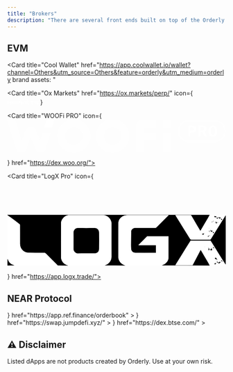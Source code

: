 ```yaml
---
title: "Brokers"
description: "There are several front ends built on top of the Orderly mainnet with many more in development."
---
```


## EVM

<CardGroup cols={2}>

<Card title="Bitoro Network" href="https://app.bitoro.network/trade"></Card>

<Card
  title="Cool Wallet"
  href="https://app.coolwallet.io/wallet?channel=Others&utm_source=Others&feature=orderly&utm_medium=orderly
brand assets: "
></Card>

<Card title="Quick Perps" href="https://quickswap.exchange/#/falkor"></Card>

<Card title="EMDX" href="https://app.emdx.io/"></Card>

<Card title="VOOI" href="https://app.vooi.io/"></Card>

<Card title="SharpeAI" href="https://trade.sharpe.ai/"></Card>

<Card title="AscendEX" href="https://dex.ascendex.com/"></Card>

<Card title="IBX" href="https://app.ibx.exchange/"></Card>

<Card title="Prime Protocol" href="https://app.primeprotocol.xyz/"></Card>

<Card title="FusionX" href="https://pro.fusionx.finance/"></Card>

<Card title="Xade Finance" href="https://trade.xade.finance/"></Card>

<Card title="Dfyn Exchange" href="https://exchange.dfyn.network/perp"></Card>

<Card title="Sable Finance" href="https://trade.sable.finance/"></Card>

<Card
  title="Ox Markets"
  href="https://ox.markets/perp/"
  icon={
    <svg width="72" height="18" viewBox="0 0 143 36" fill="none" xmlns="http://www.w3.org/2000/svg">
      <path d="M20.577 20.5051H24.1956V34.7722H20.577V20.5051Z" fill="white" />
      <path d="M20.577 20.5051H37.9912V23.4697H20.577V20.5051Z" fill="white" />
      <path d="M20.577 26.2484H34.3727V29.213H20.577V26.2484Z" fill="white" />
      <path d="M34.3722 20.5051H37.9912V34.7722H34.3722V20.5051Z" fill="white" />
      <path d="M0 20.5051H3.61854V34.7722H0V20.5051Z" fill="white" />
      <path d="M14 20.5051H17.6185V34.7722H14V20.5051Z" fill="white" />
      <path d="M41.577 20.6779H45.1956V34.945H41.577V20.6779Z" fill="white" />
      <path d="M83.577 20.6779H87.1956V34.945H83.577V20.6779Z" fill="white" />
      <path d="M125.577 20.6779H129.196V29.2937H125.577V20.6779Z" fill="white" />
      <path d="M139.373 26.3292H142.991V34.945H139.373V26.3292Z" fill="white" />
      <path d="M111.475 20.6779H115.093V34.945H111.475V20.6779Z" fill="white" />
      <path d="M62.5773 20.6779H66.1958V34.945H62.5773V20.6779Z" fill="white" />
      <path d="M41.577 20.6779H58.9912V23.6425H41.577V20.6779Z" fill="white" />
      <path d="M83.577 20.6779H100.991V23.6425H83.577V20.6779Z" fill="white" />
      <path d="M125.577 20.6779H142.991V23.6425H125.577V20.6779Z" fill="white" />
      <path d="M104.577 20.6779H121.991V23.6425H104.577V20.6779Z" fill="white" />
      <path d="M83.577 31.9804H100.991V34.945H83.577V31.9804Z" fill="white" />
      <path d="M125.577 31.9804H142.991V34.945H125.577V31.9804Z" fill="white" />
      <path d="M83.577 26.3292H97.3726V29.2937H83.577V26.3292Z" fill="white" />
      <path d="M125.577 26.3292H142.991V29.2937H125.577V26.3292Z" fill="white" />
      <path d="M41.577 26.4212H55.3727V29.3858H41.577V26.4212Z" fill="white" />
      <path d="M62.5773 26.4212H72.754V29.3858H62.5773V26.4212Z" fill="white" />
      <path d="M55.3722 20.6779H58.9912V29.3858H55.3722V20.6779Z" fill="white" />
      <path d="M51.7537 29.3857H55.3723V32.3502H51.7537V29.3857Z" fill="white" />
      <path d="M72.754 29.3857H76.3725V32.3502H72.754V29.3857Z" fill="white" />
      <path d="M72.754 26.4212H76.3725V23.4566H72.754V26.4212Z" fill="white" />
      <path d="M55.3722 32.3516H58.9907V35.3161H55.3722V32.3516Z" fill="white" />
      <path d="M76.3724 32.3516H79.991V35.3161H76.3724V32.3516Z" fill="white" />
      <path d="M76.3724 23.4553H79.991V20.4908H76.3724V23.4553Z" fill="white" />
      <path d="M3.61853 23.4697H7.23709V26.4343H3.61853V23.4697Z" fill="white" />
      <path d="M10.3815 23.4697H14V26.4343H10.3815V23.4697Z" fill="white" />
      <path d="M7.23706 26.4343H10.3814V29.3989H7.23706V26.4343Z" fill="white" />
      <path d="M69.6865 0.772072H73.305V6.4233H69.6865V0.772072Z" fill="white" />
      <path d="M83.4807 0.772072H87.0992V6.4233H83.4807V0.772072Z" fill="white" />
      <path d="M69.6865 9.38797H73.305V15.0391H69.6865V9.38797Z" fill="white" />
      <path d="M83.4807 9.38797H87.0992V15.0391H83.4807V9.38797Z" fill="white" />
      <path d="M73.3021 6.42334H83.4792V9.38794H73.3021V6.42334Z" fill="white" />
      <path d="M90.2662 12.0746H93.8848V15.0392H90.2662V12.0746Z" fill="white" />
      <path d="M52.7251 0.772072H62.9022V3.73665H52.7251V0.772072Z" fill="white" />
      <path d="M49.1066 3.73671H52.7252V12.0746H49.1066V3.73671Z" fill="white" />
      <path d="M62.9008 3.73671H66.5193V12.0746H62.9008V3.73671Z" fill="white" />
      <path d="M52.7251 12.0746H62.9022V15.0392H52.7251V12.0746Z" fill="white" />
    </svg>
  }
></Card>

<Card title="WOOFi PRO" icon={<svg width="240%" height="120%" viewBox="0 0 2577 391" fill="none" xmlns="http://www.w3.org/2000/svg">
<path d="M786.099 0C678.14 0 590.599 87.5406 590.599 195.5C590.599 303.459 678.14 391 786.099 391C894.059 391 981.599 303.459 981.599 195.5C981.599 87.5406 894.059 0 786.099 0ZM786.099 300.491C728.101 300.491 681.109 253.498 681.109 195.5C681.109 137.502 728.101 90.5093 786.099 90.5093C844.098 90.5093 891.09 137.502 891.09 195.5C891.09 253.498 844.098 300.491 786.099 300.491Z" fill="white" fill-opacity="0.8"/>
<path d="M1242.31 0C1134.35 0 1046.81 87.5406 1046.81 195.5C1046.81 303.459 1134.35 391 1242.31 391C1350.27 391 1437.81 303.459 1437.81 195.5C1437.81 87.5406 1350.27 0 1242.31 0ZM1242.31 300.491C1184.31 300.491 1137.32 253.498 1137.32 195.5C1137.32 137.502 1184.31 90.5093 1242.31 90.5093C1300.31 90.5093 1347.3 137.502 1347.3 195.5C1347.3 253.498 1300.31 300.491 1242.31 300.491Z" fill="white" fill-opacity="0.8"/>
<path d="M0 7.24005H94.6364L168.999 250.384L219.684 124.902C226.345 108.466 242.275 97.7493 259.943 97.7493H296.001C313.741 97.7493 329.671 108.466 336.26 124.902L386.945 250.384L414.822 159.296H509.458L450.229 352.985C444.654 371.232 427.783 383.759 408.667 383.759H375.505C357.765 383.759 341.835 373.042 335.246 356.606L277.972 214.904L220.698 356.606C214.036 373.042 198.107 383.759 180.439 383.759H147.277C128.161 383.759 111.29 371.304 105.715 352.985L0 7.24005Z" fill="white" fill-opacity="0.8"/>
<path d="M461.298 7.24005L433.638 97.7493H528.275L556.007 7.24005H461.298Z" fill="white" fill-opacity="0.8"/>
<path d="M1751.6 97.7511V7.24188H1590.49C1550.52 7.24188 1518.09 39.6804 1518.09 79.6493V387.381H1604.97V246.186H1751.6V159.297H1604.97V97.7511H1751.6Z" fill="white" fill-opacity="0.8"/>
<path d="M1925.4 7.24188H1838.51V97.7511H1925.4V7.24188Z" fill="white" fill-opacity="0.8"/>
<path d="M1925.4 159.295H1838.51V387.378H1925.4V159.295Z" fill="white" fill-opacity="0.8"/>
<path d="M2462.65 86.5984C2454.04 77.0406 2441.8 72.2617 2426.31 72.2617C2410.81 72.2617 2398.79 77.0406 2390.17 86.5984C2381.56 96.1562 2377.29 110.203 2377.29 128.957V147.203C2377.29 165.812 2381.56 179.859 2390.17 189.489C2398.72 199.119 2410.81 203.898 2426.31 203.898C2441.8 203.898 2453.89 199.119 2462.58 189.489C2471.27 179.859 2475.54 165.812 2475.54 147.203V128.957C2475.54 110.276 2471.27 96.1562 2462.65 86.5984ZM2449.55 147.276C2449.55 170.446 2441.73 182.031 2426.31 182.031C2410.88 182.031 2403.28 170.446 2403.28 147.276V129.029C2403.28 105.859 2410.95 94.2736 2426.31 94.2736C2441.66 94.2736 2449.55 105.859 2449.55 129.029V147.276Z" fill="white" fill-opacity="0.8"/>
<path d="M2353.59 202.233L2327.01 147.565C2341.64 141.483 2348.95 130.042 2348.95 113.171C2348.95 100.573 2344.75 90.8699 2336.43 84.1361C2328.1 77.4022 2316.3 73.999 2301.02 73.999H2255.11V202.16H2281.11V151.837H2301.96L2324.98 202.16H2324.91L2353.51 202.233H2353.59ZM2317.31 126.132C2313.4 128.594 2307.25 129.825 2298.7 129.825H2281.25V96.0109H2298.7C2307.1 96.0109 2313.25 97.3142 2317.16 99.9209C2321.07 102.528 2323.03 106.944 2323.03 113.099C2323.03 119.254 2321.07 123.598 2317.24 126.06L2317.31 126.132Z" fill="white" fill-opacity="0.8"/>
<path d="M2214.95 84.4981C2206.62 77.4746 2194.82 73.999 2179.54 73.999H2133.63V202.16H2159.63V156.978H2179.47C2194.46 156.978 2206.19 153.285 2214.66 145.9C2223.13 138.586 2227.4 128.377 2227.4 114.982C2227.4 101.586 2223.2 91.4492 2214.88 84.4257L2214.95 84.4981ZM2195.33 130.26C2191.27 133.446 2184.75 135.111 2175.85 135.111H2159.7V96.0833H2175.85C2192.94 96.0833 2201.48 102.383 2201.48 114.982C2201.48 121.933 2199.45 127.001 2195.33 130.26Z" fill="white" fill-opacity="0.8"/>
<path d="M2446.2 22.6647C2509.85 22.6647 2561.62 74.4359 2561.62 138.082C2561.62 201.728 2509.85 253.499 2446.2 253.499H2142.96C2079.32 253.499 2027.54 201.728 2027.54 138.082C2027.54 74.4359 2079.32 22.6647 2142.96 22.6647H2446.2ZM2446.2 7.24188H2142.96C2070.7 7.24188 2012.19 65.8195 2012.19 138.01C2012.19 210.2 2070.77 268.777 2142.96 268.777H2446.2C2518.47 268.777 2576.97 210.2 2576.97 138.01C2576.97 65.8195 2518.39 7.24188 2446.2 7.24188Z" fill="white" fill-opacity="0.8"/>
</svg>

} href="https://dex.woo.org/">

</Card>

<Card title="LogX Pro" icon={<svg version="1.1" id="Layer_1" xmlns="http://www.w3.org/2000/svg" xmlns:xlink="http://www.w3.org/1999/xlink" x="0px" y="0px"
	 width="200%" viewBox="0 -200 1256 500" enable-background="new 0 0 1256 291" xml:space="preserve">
<path fill="#000000" opacity="1.000000" stroke="none" 
	d="
M349.000000,292.000000 
	C329.310699,292.000000 309.621368,292.000000 289.464752,291.644562 
	C287.995331,290.024445 287.106598,288.646667 285.974304,287.511871 
	C264.913147,266.404144 243.724136,245.422455 222.829391,224.151611 
	C219.032883,220.286774 215.303955,218.861832 209.897263,218.855347 
	C178.498459,218.817764 147.092941,218.625351 115.705551,217.846619 
	C104.234955,217.562027 94.720222,211.335770 86.996597,203.285187 
	C76.758553,192.613770 73.046410,179.129410 73.020248,164.593231 
	C72.957581,129.777893 73.033279,94.962242 72.902107,60.147282 
	C72.895515,58.399353 71.949165,56.029171 70.624054,55.007652 
	C55.352562,43.234970 39.960487,31.617241 24.520048,20.065809 
	C16.764807,14.263890 8.845249,8.681608 1.000000,3.000000 
	C1.332962,2.333333 1.547237,1.216298 2.022857,1.090956 
	C3.113355,0.803572 4.331355,1.000000 5.497589,1.000000 
	C391.354401,1.000000 777.211182,1.000000 1163.824219,1.299324 
	C1161.285522,7.312452 1158.044556,13.058282 1154.685669,18.734228 
	C1142.816040,38.791748 1130.918701,58.833057 1119.001953,78.862617 
	C1116.116089,83.713142 1113.115112,88.495201 1110.030884,93.531143 
	C1102.892822,81.538261 1096.106934,70.247673 1089.429688,58.893127 
	C1079.087402,41.305847 1068.822754,23.672871 1058.515503,6.064988 
	C1057.222046,3.855465 1055.543579,2.893032 1052.697266,2.908892 
	C1025.376221,3.061134 998.053955,2.996636 970.732056,3.011154 
	C969.517883,3.011799 968.303833,3.175290 966.704895,3.290702 
	C967.297058,4.517796 967.571472,5.255049 967.979980,5.908453 
	C983.330444,30.460302 998.707214,54.995693 1014.049927,79.552345 
	C1026.063110,98.779816 1038.094482,117.996475 1049.984131,137.300308 
	C1052.768188,141.820465 1055.699097,144.271164 1061.741211,144.196182 
	C1094.888916,143.784912 1128.044800,143.910538 1161.196533,144.101212 
	C1165.901855,144.128265 1168.611328,143.004333 1171.238892,138.675415 
	C1185.925781,114.478653 1201.077515,90.563705 1216.099609,66.570824 
	C1229.075317,45.846516 1242.083862,25.142717 1255.136963,4.467169 
	C1255.384277,4.075485 1256.362671,4.145429 1257.000000,4.000006 
	C1257.000000,98.355980 1257.000000,192.711960 1256.704834,287.822571 
	C1250.606079,279.710724 1244.650024,270.939636 1239.029297,261.958771 
	C1225.637451,240.561691 1212.434692,219.046387 1199.096313,197.615814 
	C1189.492065,182.185120 1179.834351,166.787201 1170.053711,151.468430 
	C1169.287109,150.267929 1167.366943,149.106949 1165.978882,149.102051 
	C1129.666260,148.973358 1093.352783,148.973450 1057.040161,149.101288 
	C1055.647705,149.106171 1053.720703,150.253571 1052.952515,151.451859 
	C1042.879639,167.165970 1032.909424,182.947006 1023.034851,198.786957 
	C1007.896667,223.070068 992.843811,247.406464 977.775085,271.732819 
	C974.109375,277.650665 970.522522,283.617371 966.720520,289.855164 
	C1000.160278,289.855164 1032.944824,289.855164 1065.677612,289.855164 
	C1081.004517,260.565308 1096.260864,231.410217 1111.552979,202.186890 
	C1112.176270,202.764053 1112.958130,203.222092 1113.363892,203.903976 
	C1119.199463,213.709122 1125.010986,223.528824 1130.775391,233.375992 
	C1139.620605,248.485931 1148.478027,263.589325 1157.213623,278.762695 
	C1159.684692,283.054871 1161.749146,287.581116 1164.000000,292.000000 
	C1072.310669,292.000000 980.621399,292.000000 888.169617,291.663818 
	C894.378418,287.875275 902.089172,285.392639 908.161743,280.761810 
	C919.572510,272.060028 926.772583,260.118896 926.893127,245.394211 
	C927.209595,206.732330 927.000000,168.066162 927.000000,129.401703 
	C927.000000,127.646507 927.000000,125.891304 927.000000,124.000069 
	C886.534119,124.000069 846.715149,123.975403 806.896606,124.093040 
	C805.353333,124.097588 803.469666,125.120262 802.324890,126.254341 
	C787.055542,141.380936 771.884949,156.607315 756.713989,171.833008 
	C755.993713,172.555847 755.500000,173.504456 754.345032,175.130249 
	C788.471558,175.130249 821.666931,175.130249 854.671875,175.130249 
	C854.671875,190.057343 854.671875,204.463882 854.671875,218.999924 
	C814.857178,218.999924 775.367188,219.281189 735.885620,218.830246 
	C723.884216,218.693161 713.380737,210.503326 712.083862,197.563950 
	C711.279541,189.538483 711.006531,181.424973 711.060242,173.354736 
	C711.230469,147.777451 711.582397,122.200424 712.038208,96.626396 
	C712.237732,85.431808 723.917297,75.985054 734.579163,75.991226 
	C773.076965,76.013527 811.574890,75.959557 850.072327,76.072929 
	C853.328186,76.082520 855.538391,75.085587 857.802917,72.803810 
	C879.755127,50.684326 901.814575,28.671339 923.874695,6.659277 
	C924.869507,5.666615 926.164551,4.974874 927.319763,4.142962 
	C927.049988,3.761975 926.780212,3.380987 926.510437,3.000000 
	C924.908447,3.000000 923.306458,3.000000 921.704468,3.000000 
	C844.875549,3.000000 768.046387,3.085735 691.217896,2.902843 
	C680.333252,2.876931 670.350830,4.888324 661.272095,10.971018 
	C647.611267,20.123678 639.205200,32.727459 639.126648,49.280224 
	C638.817444,114.441696 638.976868,179.605530 639.021729,244.768448 
	C639.029663,256.303314 643.913940,266.007538 651.165527,274.611969 
	C657.751160,282.426239 666.412598,287.020721 676.035950,290.038879 
	C676.818726,290.284363 677.351196,291.327515 678.000000,292.000000 
	C638.977356,292.000000 599.954773,292.000000 560.171265,291.671478 
	C561.121277,290.561279 562.767822,289.564545 564.552734,289.030853 
	C584.301025,283.126282 599.205322,262.852478 599.108093,241.880920 
	C598.810608,177.729797 599.001648,113.576401 598.990784,49.423893 
	C598.990479,47.769547 599.108887,46.056030 598.740601,44.470299 
	C595.896240,32.224140 590.403259,21.514612 580.198120,13.716119 
	C572.093628,7.522891 563.144165,3.067271 552.749023,3.051308 
	C486.930359,2.950236 421.111481,2.998018 355.292664,3.011396 
	C353.642456,3.011732 351.957703,2.998021 350.347595,3.301466 
	C337.831360,5.660290 327.534241,11.830041 319.700806,21.849882 
	C313.417725,29.886650 309.090698,38.960014 309.069061,49.300671 
	C308.932709,114.452675 308.973419,179.605148 309.073364,244.757278 
	C309.078735,248.259491 309.732178,251.891342 310.790466,255.239548 
	C316.587158,273.579407 328.611908,285.471985 347.529999,290.072510 
	C348.140167,290.220856 348.515320,291.335693 349.000000,292.000000 
z"/>
<path fill="#FFFFFF" opacity="1.000000" stroke="none" 
	d="
M349.468658,292.000000 
	C348.515320,291.335693 348.140167,290.220856 347.529999,290.072510 
	C328.611908,285.471985 316.587158,273.579407 310.790466,255.239548 
	C309.732178,251.891342 309.078735,248.259491 309.073364,244.757278 
	C308.973419,179.605148 308.932709,114.452675 309.069061,49.300671 
	C309.090698,38.960014 313.417725,29.886650 319.700806,21.849882 
	C327.534241,11.830041 337.831360,5.660290 350.347595,3.301466 
	C351.957703,2.998021 353.642456,3.011732 355.292664,3.011396 
	C421.111481,2.998018 486.930359,2.950236 552.749023,3.051308 
	C563.144165,3.067271 572.093628,7.522891 580.198120,13.716119 
	C590.403259,21.514612 595.896240,32.224140 598.740601,44.470299 
	C599.108887,46.056030 598.990479,47.769547 598.990784,49.423893 
	C599.001648,113.576401 598.810608,177.729797 599.108093,241.880920 
	C599.205322,262.852478 584.301025,283.126282 564.552734,289.030853 
	C562.767822,289.564545 561.121277,290.561279 559.705200,291.671478 
	C489.979095,292.000000 419.958221,292.000000 349.468658,292.000000 
M381.000000,159.500000 
	C381.000000,172.160507 381.091034,184.821838 380.974213,197.481262 
	C380.858917,209.978867 392.539398,222.440140 405.260284,222.204773 
	C438.232971,221.594666 471.224426,222.007584 504.208374,221.977036 
	C505.822723,221.975540 507.517334,221.896927 509.038330,221.419891 
	C522.558533,217.179489 527.567932,208.670959 527.811829,195.782288 
	C528.394714,164.974960 528.319153,134.144409 527.863159,103.332809 
	C527.640686,88.301781 517.501770,76.708969 501.299164,76.893967 
	C469.652039,77.255310 437.994141,77.282196 406.348206,76.870316 
	C392.393463,76.688690 380.681671,88.942795 380.918610,102.528625 
	C381.243927,121.180550 381.000000,139.842407 381.000000,159.500000 
z"/>
<path fill="#FFFFFF" opacity="1.000000" stroke="none" 
	d="
M678.468628,292.000000 
	C677.351196,291.327515 676.818726,290.284363 676.035950,290.038879 
	C666.412598,287.020721 657.751160,282.426239 651.165527,274.611969 
	C643.913940,266.007538 639.029663,256.303314 639.021729,244.768448 
	C638.976868,179.605530 638.817444,114.441696 639.126648,49.280224 
	C639.205200,32.727459 647.611267,20.123678 661.272095,10.971018 
	C670.350830,4.888324 680.333252,2.876931 691.217896,2.902843 
	C768.046387,3.085735 844.875549,3.000000 921.704468,3.000000 
	C923.306458,3.000000 924.908447,3.000000 926.510437,3.000000 
	C926.780212,3.380987 927.049988,3.761975 927.319763,4.142962 
	C926.164551,4.974874 924.869507,5.666615 923.874695,6.659277 
	C901.814575,28.671339 879.755127,50.684326 857.802917,72.803810 
	C855.538391,75.085587 853.328186,76.082520 850.072327,76.072929 
	C811.574890,75.959557 773.076965,76.013527 734.579163,75.991226 
	C723.917297,75.985054 712.237732,85.431808 712.038208,96.626396 
	C711.582397,122.200424 711.230469,147.777451 711.060242,173.354736 
	C711.006531,181.424973 711.279541,189.538483 712.083862,197.563950 
	C713.380737,210.503326 723.884216,218.693161 735.885620,218.830246 
	C775.367188,219.281189 814.857178,218.999924 854.671875,218.999924 
	C854.671875,204.463882 854.671875,190.057343 854.671875,175.130249 
	C821.666931,175.130249 788.471558,175.130249 754.345032,175.130249 
	C755.500000,173.504456 755.993713,172.555847 756.713989,171.833008 
	C771.884949,156.607315 787.055542,141.380936 802.324890,126.254341 
	C803.469666,125.120262 805.353333,124.097588 806.896606,124.093040 
	C846.715149,123.975403 886.534119,124.000069 927.000000,124.000069 
	C927.000000,125.891304 927.000000,127.646507 927.000000,129.401703 
	C927.000000,168.066162 927.209595,206.732330 926.893127,245.394211 
	C926.772583,260.118896 919.572510,272.060028 908.161743,280.761810 
	C902.089172,285.392639 894.378418,287.875275 887.703552,291.663818 
	C818.312439,292.000000 748.624878,292.000000 678.468628,292.000000 
z"/>
<path fill="#FFFFFF" opacity="1.000000" stroke="none" 
	d="
M1.000000,3.468657 
	C8.845249,8.681608 16.764807,14.263890 24.520048,20.065809 
	C39.960487,31.617241 55.352562,43.234970 70.624054,55.007652 
	C71.949165,56.029171 72.895515,58.399353 72.902107,60.147282 
	C73.033279,94.962242 72.957581,129.777893 73.020248,164.593231 
	C73.046410,179.129410 76.758553,192.613770 86.996597,203.285187 
	C94.720222,211.335770 104.234955,217.562027 115.705551,217.846619 
	C147.092941,218.625351 178.498459,218.817764 209.897263,218.855347 
	C215.303955,218.861832 219.032883,220.286774 222.829391,224.151611 
	C243.724136,245.422455 264.913147,266.404144 285.974304,287.511871 
	C287.106598,288.646667 287.995331,290.024445 288.998718,291.644562 
	C206.312439,292.000000 123.624878,292.000000 40.763424,291.671448 
	C40.117748,290.908936 39.712292,290.220856 39.164562,290.077911 
	C20.857985,285.300110 8.632061,274.112640 2.902278,255.957809 
	C2.753211,255.485458 1.655379,255.312546 1.000000,255.000000 
	C1.000000,171.312439 1.000000,87.624878 1.000000,3.468657 
z"/>
<path fill="#FFFFFF" opacity="1.000000" stroke="none" 
	d="
M1164.468628,292.000000 
	C1161.749146,287.581116 1159.684692,283.054871 1157.213623,278.762695 
	C1148.478027,263.589325 1139.620605,248.485931 1130.775391,233.375992 
	C1125.010986,223.528824 1119.199463,213.709122 1113.363892,203.903976 
	C1112.958130,203.222092 1112.176270,202.764053 1111.552979,202.186890 
	C1096.260864,231.410217 1081.004517,260.565308 1065.677612,289.855164 
	C1032.944824,289.855164 1000.160278,289.855164 966.720520,289.855164 
	C970.522522,283.617371 974.109375,277.650665 977.775085,271.732819 
	C992.843811,247.406464 1007.896667,223.070068 1023.034851,198.786957 
	C1032.909424,182.947006 1042.879639,167.165970 1052.952515,151.451859 
	C1053.720703,150.253571 1055.647705,149.106171 1057.040161,149.101288 
	C1093.352783,148.973450 1129.666260,148.973358 1165.978882,149.102051 
	C1167.366943,149.106949 1169.287109,150.267929 1170.053711,151.468430 
	C1179.834351,166.787201 1189.492065,182.185120 1199.096313,197.615814 
	C1212.434692,219.046387 1225.637451,240.561691 1239.029297,261.958771 
	C1244.650024,270.939636 1250.606079,279.710724 1256.704834,288.288605 
	C1257.000000,289.327301 1257.000000,290.654572 1257.000000,292.000000 
	C1226.312378,292.000000 1195.624878,292.000000 1164.468628,292.000000 
M1193.812744,278.289764 
	C1192.978516,278.246765 1192.144409,278.203766 1190.235107,278.105316 
	C1191.903198,278.931427 1192.567749,279.260559 1193.644165,280.118591 
	C1192.561768,281.025574 1191.479370,281.932556 1190.444214,282.800018 
	C1195.337158,286.632874 1195.748047,286.565186 1201.148682,280.631653 
	C1199.782349,279.332977 1198.413330,278.031830 1197.956787,277.597961 
	C1196.024902,278.254242 1195.048584,278.585876 1193.812744,278.289764 
M1212.992554,275.285522 
	C1210.981934,272.755341 1208.971313,270.225189 1207.438110,268.295837 
	C1206.452637,269.453247 1205.011230,271.146118 1203.306519,273.148285 
	C1204.919067,272.754669 1206.239746,272.432281 1207.829712,272.044159 
	C1207.919189,275.635193 1209.653198,277.038696 1213.007080,276.735352 
	C1213.385376,277.483124 1213.564697,278.565369 1214.172852,278.927002 
	C1220.372192,282.613892 1222.035522,275.582031 1226.801147,274.252777 
	C1224.785522,272.335999 1223.415771,271.033478 1222.953979,270.594421 
	C1221.027954,271.250946 1220.050049,271.584229 1218.812744,271.289764 
	C1217.978516,271.246765 1217.144409,271.203766 1215.234985,271.105316 
	C1216.903198,271.931458 1217.567749,272.260590 1218.639282,273.111633 
	C1216.744263,274.092316 1214.849121,275.072998 1212.992554,275.285522 
M1171.812622,195.289749 
	C1170.978516,195.246765 1170.144409,195.203796 1168.235107,195.105408 
	C1169.903320,195.931564 1170.567871,196.260712 1171.673340,197.156204 
	C1170.885132,197.770050 1170.073242,198.356003 1169.314697,199.004639 
	C1168.317627,199.857437 1167.362793,200.759644 1165.699585,202.265442 
	C1169.694092,203.309402 1172.202271,203.964890 1174.774292,204.637054 
	C1174.671387,205.583969 1174.546265,206.735107 1174.421143,207.886246 
	C1174.701660,207.941467 1174.982178,207.996674 1175.262817,208.051895 
	C1176.131348,204.442520 1177.000000,200.833160 1178.031616,196.546738 
	C1177.577271,196.131180 1176.284912,194.948883 1174.992432,193.766602 
	C1174.820557,194.206985 1174.648560,194.647369 1174.476685,195.087769 
	C1173.675293,195.364365 1172.873779,195.640961 1171.812622,195.289749 
M1200.964966,255.536469 
	C1206.142456,255.156677 1204.134033,260.776917 1206.938354,262.606812 
	C1206.985718,256.255402 1204.439697,251.245255 1199.683716,247.362991 
	C1199.140503,246.919617 1197.831421,247.441803 1196.875977,247.471893 
	C1191.964355,247.626526 1195.885742,252.400513 1193.894653,253.360382 
	C1195.908936,254.119431 1198.081421,254.938126 1200.964966,255.536469 
M1156.953613,191.580933 
	C1156.057861,191.853653 1155.161987,192.126389 1154.042725,192.467178 
	C1158.960083,194.059280 1160.197876,195.437012 1158.372070,196.827698 
	C1155.078857,199.336105 1156.027222,201.895233 1156.791138,203.530319 
	C1159.765503,202.662613 1162.261597,201.934433 1164.634155,201.242294 
	C1164.754395,199.354065 1158.077271,200.216507 1162.631348,196.316406 
	C1160.953491,194.599579 1159.275513,192.882767 1156.953613,191.580933 
M1235.427979,269.817719 
	C1236.326294,269.277161 1237.224487,268.736572 1237.546265,268.542969 
	C1235.655273,265.712738 1233.937500,263.141876 1232.611206,261.156677 
	C1231.477905,262.470734 1230.012695,264.169830 1228.334717,266.115601 
	C1229.817383,265.736542 1231.153442,265.394958 1232.163086,265.136841 
	C1233.173096,266.558990 1234.098267,267.861664 1235.427979,269.817719 
M1190.960938,192.291626 
	C1188.960449,189.758209 1186.959839,187.224777 1185.274048,185.089905 
	C1185.069580,185.444656 1184.603271,186.545044 1183.875977,187.431168 
	C1183.177734,188.281693 1182.208862,188.910110 1180.554810,190.323105 
	C1182.918457,189.749603 1184.237061,189.429642 1185.549683,189.111160 
	C1186.415283,191.472900 1186.919312,194.243301 1190.960938,192.291626 
M1169.475952,206.964157 
	C1170.149902,206.964157 1170.823853,206.964157 1171.497803,206.964157 
	C1171.484619,206.626907 1171.471558,206.289658 1171.458374,205.952408 
	C1170.705933,206.077576 1169.953369,206.202728 1169.475952,206.964157 
M1135.478638,184.996826 
	C1135.373779,184.676025 1135.269043,184.355240 1135.164185,184.034439 
	C1134.787231,184.412918 1134.410156,184.791397 1134.033203,185.169861 
	C1134.352051,185.276947 1134.670898,185.384048 1135.478638,184.996826 
z"/>
<path fill="#FFFFFF" opacity="1.000000" stroke="none" 
	d="
M1257.000000,3.500005 
	C1256.362671,4.145429 1255.384277,4.075485 1255.136963,4.467169 
	C1242.083862,25.142717 1229.075317,45.846516 1216.099609,66.570824 
	C1201.077515,90.563705 1185.925781,114.478653 1171.238892,138.675415 
	C1168.611328,143.004333 1165.901855,144.128265 1161.196533,144.101212 
	C1128.044800,143.910538 1094.888916,143.784912 1061.741211,144.196182 
	C1055.699097,144.271164 1052.768188,141.820465 1049.984131,137.300308 
	C1038.094482,117.996475 1026.063110,98.779816 1014.049927,79.552345 
	C998.707214,54.995693 983.330444,30.460302 967.979980,5.908453 
	C967.571472,5.255049 967.297058,4.517796 966.704895,3.290702 
	C968.303833,3.175290 969.517883,3.011799 970.732056,3.011154 
	C998.053955,2.996636 1025.376221,3.061134 1052.697266,2.908892 
	C1055.543579,2.893032 1057.222046,3.855465 1058.515503,6.064988 
	C1068.822754,23.672871 1079.087402,41.305847 1089.429688,58.893127 
	C1096.106934,70.247673 1102.892822,81.538261 1110.030884,93.531143 
	C1113.115112,88.495201 1116.116089,83.713142 1119.001953,78.862617 
	C1130.918701,58.833057 1142.816040,38.791748 1154.685669,18.734228 
	C1158.044556,13.058282 1161.285522,7.312452 1164.290283,1.299324 
	C1193.833374,1.000000 1223.666748,0.979484 1253.499756,1.073544 
	C1254.717896,1.077385 1257.471313,-0.533132 1257.000000,3.500005 
M1177.895386,39.653847 
	C1177.066650,40.879826 1176.214478,42.092415 1175.482544,43.373680 
	C1175.448120,43.433807 1176.483887,44.105297 1177.021240,44.492031 
	C1177.681885,43.344196 1178.364746,42.208172 1178.986572,41.039585 
	C1179.126221,40.777248 1179.052612,40.401306 1179.840698,40.003468 
	C1180.268921,39.579060 1180.697144,39.154652 1181.125244,38.730225 
	C1180.227905,38.891636 1179.330444,39.053051 1177.895386,39.653847 
M1187.211182,101.991203 
	C1185.869507,100.842110 1184.527954,99.693016 1183.253784,98.601768 
	C1181.510254,105.491699 1181.510254,105.491699 1186.898804,106.463051 
	C1187.599487,105.013748 1188.188721,103.795097 1189.227051,102.191261 
	C1189.110596,101.587372 1188.994263,100.983490 1188.877930,100.379608 
	C1188.559448,100.894058 1188.240967,101.408508 1187.211182,101.991203 
M1234.211182,25.991177 
	C1232.875488,24.838186 1231.539673,23.685194 1230.249756,22.571798 
	C1228.566528,29.431583 1228.889893,29.945433 1234.458740,30.619558 
	C1234.983643,29.011230 1235.380859,27.793884 1236.227173,26.191267 
	C1236.110840,25.587372 1235.994507,24.983475 1235.877930,24.379555 
	C1235.559448,24.894003 1235.240845,25.408451 1234.211182,25.991177 
M1129.791992,108.756104 
	C1126.679443,109.349533 1123.567017,109.942955 1120.580933,110.512268 
	C1120.453369,116.938049 1125.564087,114.385849 1128.808838,114.358490 
	C1129.581543,114.351967 1130.325317,110.925682 1131.751709,108.766014 
	C1131.801880,107.625458 1131.852173,106.484909 1131.902344,105.344353 
	C1131.740234,105.330879 1131.578003,105.317398 1131.415894,105.303917 
	C1131.076538,106.283463 1130.737183,107.263000 1129.791992,108.756104 
M1213.890503,18.004185 
	C1215.028687,17.620838 1216.166870,17.237490 1217.305054,16.854143 
	C1216.945068,17.260206 1216.584961,17.666271 1216.224854,18.072334 
	C1217.063354,19.380943 1217.614380,21.351027 1218.798096,21.865343 
	C1221.564453,23.067352 1224.278931,22.039425 1226.565308,20.120523 
	C1227.102539,19.669769 1227.519043,19.075294 1227.991089,18.546926 
	C1227.371826,18.027220 1226.813232,17.172239 1226.122559,17.047153 
	C1223.448730,16.563004 1220.202515,17.129765 1218.146362,15.797537 
	C1214.238525,13.265553 1213.962524,15.667737 1212.554199,18.026897 
	C1209.946411,17.713409 1206.333862,20.075296 1205.599121,14.578218 
	C1203.370361,22.595264 1203.416504,22.673674 1209.728516,23.677135 
	C1209.881104,22.455948 1209.689697,21.195486 1210.219604,20.442797 
	C1210.902588,19.472546 1212.163330,18.908897 1213.890503,18.004185 
M1189.052368,12.381498 
	C1189.800171,12.603471 1190.817871,12.589004 1191.252441,13.085260 
	C1194.413086,16.694300 1197.693970,15.658852 1200.980469,13.441628 
	C1201.778076,12.903512 1202.322998,11.990843 1202.984253,11.250446 
	C1202.276978,10.825197 1201.483276,10.496692 1200.878540,9.956608 
	C1199.052124,8.325181 1195.836426,9.947523 1195.641846,9.708844 
	C1191.764526,4.952707 1191.247681,11.381990 1189.052368,12.381498 
M1168.562988,87.336823 
	C1167.590454,88.643372 1166.617920,89.949913 1166.116211,90.623924 
	C1168.294434,91.912346 1169.425415,92.581276 1170.556396,93.250168 
	C1168.173828,95.712402 1171.846069,96.909157 1172.288574,97.311592 
	C1174.837769,99.630219 1177.346680,97.603874 1179.609009,96.060204 
	C1180.238892,95.630371 1180.526367,94.698814 1180.970947,93.997452 
	C1179.197144,93.094658 1176.641724,90.951683 1175.779419,91.495178 
	C1171.031860,94.487335 1170.787476,89.905441 1168.562988,87.336823 
M1203.910156,40.995327 
	C1201.394653,42.843754 1198.879150,44.692181 1197.260010,45.881954 
	C1199.298828,47.753250 1200.460571,48.714481 1201.480469,49.807793 
	C1201.884033,50.240337 1201.972534,50.966702 1202.204468,51.559242 
	C1203.504395,49.648609 1204.804443,47.737976 1206.276123,45.574894 
	C1205.120972,45.192661 1204.034912,44.833313 1202.745483,44.406658 
	C1203.534424,43.108326 1204.107910,42.164490 1203.910156,40.995327 
M1153.520508,124.930252 
	C1153.713013,125.327698 1153.905640,125.725143 1154.098145,126.122597 
	C1153.805908,126.286346 1153.513672,126.450096 1153.221436,126.613838 
	C1154.064331,126.989738 1154.907349,127.365639 1155.442871,127.604477 
	C1156.670532,125.581696 1157.859375,123.622581 1159.100220,121.577927 
	C1155.887939,119.851189 1154.384277,121.697556 1153.520508,124.930252 
M1200.389282,40.064137 
	C1200.492920,39.830093 1200.635254,39.602749 1200.677490,39.358112 
	C1200.690918,39.279411 1200.366821,39.039623 1200.321899,39.068394 
	C1198.595093,40.173347 1196.882935,41.300961 1195.168701,42.425564 
	C1196.303345,43.281315 1197.282715,43.306297 1197.946777,42.861031 
	C1198.735229,42.332298 1199.252319,41.399017 1200.389282,40.064137 
M1164.425293,91.049026 
	C1162.852417,92.121635 1161.279419,93.194244 1159.706543,94.266853 
	C1160.352661,94.991531 1160.998779,95.716217 1161.645020,96.440895 
	C1162.748657,94.837692 1163.852295,93.234497 1164.425293,91.049026 
M1161.987305,98.015251 
	C1163.415039,98.437874 1164.842773,98.860489 1166.270508,99.283104 
	C1166.365845,98.872292 1166.461060,98.461479 1166.556396,98.050659 
	C1164.566650,97.535095 1162.576904,97.019524 1160.587158,96.503990 
	C1160.771729,96.997276 1160.956421,97.490562 1161.987305,98.015251 
M1160.947144,121.864159 
	C1162.181274,121.864159 1163.415405,121.864159 1164.727417,121.864159 
	C1164.261597,120.504845 1163.892578,119.427673 1163.632324,118.668167 
	C1162.860352,119.513748 1162.120728,120.323685 1160.947144,121.864159 
M1185.957642,35.814301 
	C1185.838867,35.704430 1185.732178,35.574871 1185.596802,35.492386 
	C1185.521606,35.446556 1185.330688,35.440430 1185.306763,35.482059 
	C1184.620483,36.681328 1183.948853,37.888927 1183.188599,39.249416 
	C1184.275391,39.128098 1185.451538,38.996815 1186.643799,38.863739 
	C1186.416138,38.058285 1186.208252,37.322769 1185.957642,35.814301 
M1211.000488,43.584511 
	C1210.818115,43.174156 1210.635742,42.763802 1210.453369,42.353432 
	C1210.369019,42.453598 1210.266968,42.543671 1210.202881,42.655441 
	C1209.536865,43.818756 1208.876831,44.985573 1208.215210,46.151390 
	C1208.401978,46.378975 1208.588867,46.606556 1208.775757,46.834137 
	C1209.529907,46.009331 1210.284180,45.184525 1211.000488,43.584511 
M1158.276489,77.349487 
	C1159.089966,77.826744 1159.903320,78.303993 1160.716797,78.781250 
	C1160.840576,78.451370 1160.964355,78.121490 1161.088257,77.791611 
	C1160.365845,77.535522 1159.643555,77.279434 1158.276489,77.349487 
M1203.143433,37.989780 
	C1202.821411,38.368423 1202.499390,38.747066 1202.177368,39.125721 
	C1203.052368,38.970787 1203.927246,38.815857 1204.802246,38.660942 
	C1204.494263,38.327431 1204.186279,37.993919 1203.143433,37.989780 
M1157.565552,96.956413 
	C1157.997314,96.825294 1158.429077,96.694168 1158.860840,96.563042 
	C1158.395630,96.105347 1157.930420,95.647652 1157.465210,95.189934 
	C1157.325684,95.616875 1157.186279,96.043816 1157.565552,96.956413 
M1160.483765,123.919388 
	C1160.563354,123.693718 1160.642944,123.468048 1160.722534,123.242378 
	C1160.499756,123.312416 1160.276978,123.382454 1160.483765,123.919388 
M1207.938110,47.475346 
	C1207.718872,47.393463 1207.499512,47.311581 1207.280273,47.229675 
	C1207.348267,47.459503 1207.416260,47.689331 1207.938110,47.475346 
M1182.058716,40.466805 
	C1182.279053,40.543800 1182.499390,40.620796 1182.719727,40.697765 
	C1182.646851,40.468060 1182.573975,40.238350 1182.058716,40.466805 
z"/>
<path fill="#000000" opacity="1.000000" stroke="none" 
	d="
M1.000000,255.468658 
	C1.655379,255.312546 2.753211,255.485458 2.902278,255.957809 
	C8.632061,274.112640 20.857985,285.300110 39.164562,290.077911 
	C39.712292,290.220856 40.117748,290.908936 40.294765,291.671448 
	C27.075300,292.000000 14.150599,292.000000 1.000000,292.000000 
	C1.000000,279.980042 1.000000,267.958679 1.000000,255.468658 
z"/>
<path fill="#000000" opacity="1.000000" stroke="none" 
	d="
M381.000000,159.000000 
	C381.000000,139.842407 381.243927,121.180550 380.918610,102.528625 
	C380.681671,88.942795 392.393463,76.688690 406.348206,76.870316 
	C437.994141,77.282196 469.652039,77.255310 501.299164,76.893967 
	C517.501770,76.708969 527.640686,88.301781 527.863159,103.332809 
	C528.319153,134.144409 528.394714,164.974960 527.811829,195.782288 
	C527.567932,208.670959 522.558533,217.179489 509.038330,221.419891 
	C507.517334,221.896927 505.822723,221.975540 504.208374,221.977036 
	C471.224426,222.007584 438.232971,221.594666 405.260284,222.204773 
	C392.539398,222.440140 380.858917,209.978867 380.974213,197.481262 
	C381.091034,184.821838 381.000000,172.160507 381.000000,159.000000 
z"/>
<path fill="#000000" opacity="1.000000" stroke="none" 
	d="
M1200.609375,255.646652 
	C1198.081421,254.938126 1195.908936,254.119431 1193.894653,253.360382 
	C1195.885742,252.400513 1191.964355,247.626526 1196.875977,247.471893 
	C1197.831421,247.441803 1199.140503,246.919617 1199.683716,247.362991 
	C1204.439697,251.245255 1206.985718,256.255402 1206.938354,262.606812 
	C1204.134033,260.776917 1206.142456,255.156677 1200.609375,255.646652 
z"/>
<path fill="#000000" opacity="1.000000" stroke="none" 
	d="
M1172.072266,195.917542 
	C1172.873779,195.640961 1173.675293,195.364365 1174.476685,195.087769 
	C1174.648560,194.647369 1174.820557,194.206985 1174.992432,193.766602 
	C1176.284912,194.948883 1177.577271,196.131180 1178.031616,196.546738 
	C1177.000000,200.833160 1176.131348,204.442520 1175.262817,208.051895 
	C1174.982178,207.996674 1174.701660,207.941467 1174.421143,207.886246 
	C1174.546265,206.735107 1174.671387,205.583969 1174.774292,204.637054 
	C1172.202271,203.964890 1169.694092,203.309402 1165.699585,202.265442 
	C1167.362793,200.759644 1168.317627,199.857437 1169.314697,199.004639 
	C1170.073242,198.356003 1170.885132,197.770050 1171.669678,196.713501 
	C1171.801392,196.153061 1171.936890,196.035309 1172.072266,195.917542 
z"/>
<path fill="#000000" opacity="1.000000" stroke="none" 
	d="
M1219.072266,271.917542 
	C1220.050049,271.584229 1221.027954,271.250946 1222.953979,270.594421 
	C1223.415771,271.033478 1224.785522,272.335999 1226.801147,274.252777 
	C1222.035522,275.582031 1220.372192,282.613892 1214.172852,278.927002 
	C1213.564697,278.565369 1213.385376,277.483124 1213.015625,276.357910 
	C1213.024170,275.980469 1212.953979,276.053650 1212.953979,276.053650 
	C1214.849121,275.072998 1216.744263,274.092316 1218.652588,272.691193 
	C1218.801392,272.153015 1218.936890,272.035278 1219.072266,271.917542 
z"/>
<path fill="#000000" opacity="1.000000" stroke="none" 
	d="
M1157.275635,191.373444 
	C1159.275513,192.882767 1160.953491,194.599579 1162.631348,196.316406 
	C1158.077271,200.216507 1164.754395,199.354065 1164.634155,201.242294 
	C1162.261597,201.934433 1159.765503,202.662613 1156.791138,203.530319 
	C1156.027222,201.895233 1155.078857,199.336105 1158.372070,196.827698 
	C1160.197876,195.437012 1158.960083,194.059280 1154.042725,192.467178 
	C1155.161987,192.126389 1156.057861,191.853653 1157.275635,191.373444 
z"/>
<path fill="#000000" opacity="1.000000" stroke="none" 
	d="
M1194.072266,278.917542 
	C1195.048584,278.585876 1196.024902,278.254242 1197.956787,277.597961 
	C1198.413330,278.031830 1199.782349,279.332977 1201.148682,280.631653 
	C1195.748047,286.565186 1195.337158,286.632874 1190.444214,282.800018 
	C1191.479370,281.932556 1192.561768,281.025574 1193.655029,279.694672 
	C1193.801392,279.153015 1193.936890,279.035278 1194.072266,278.917542 
z"/>
<path fill="#000000" opacity="1.000000" stroke="none" 
	d="
M1213.060791,275.945435 
	C1209.653198,277.038696 1207.919189,275.635193 1207.829712,272.044159 
	C1206.239746,272.432281 1204.919067,272.754669 1203.306519,273.148285 
	C1205.011230,271.146118 1206.452637,269.453247 1207.438110,268.295837 
	C1208.971313,270.225189 1210.981934,272.755341 1212.973267,275.669586 
	C1212.953979,276.053650 1213.024170,275.980469 1213.060791,275.945435 
z"/>
<path fill="#000000" opacity="1.000000" stroke="none" 
	d="
M1235.225708,269.491028 
	C1234.098267,267.861664 1233.173096,266.558990 1232.163086,265.136841 
	C1231.153442,265.394958 1229.817383,265.736542 1228.334717,266.115601 
	C1230.012695,264.169830 1231.477905,262.470734 1232.611206,261.156677 
	C1233.937500,263.141876 1235.655273,265.712738 1237.546265,268.542969 
	C1237.224487,268.736572 1236.326294,269.277161 1235.225708,269.491028 
z"/>
<path fill="#000000" opacity="1.000000" stroke="none" 
	d="
M1190.744873,192.610931 
	C1186.919312,194.243301 1186.415283,191.472900 1185.549683,189.111160 
	C1184.237061,189.429642 1182.918457,189.749603 1180.554810,190.323105 
	C1182.208862,188.910110 1183.177734,188.281693 1183.875977,187.431168 
	C1184.603271,186.545044 1185.069580,185.444656 1185.274048,185.089905 
	C1186.959839,187.224777 1188.960449,189.758209 1190.744873,192.610931 
z"/>
<path fill="#000000" opacity="1.000000" stroke="none" 
	d="
M1169.338379,206.646027 
	C1169.953369,206.202728 1170.705933,206.077576 1171.458374,205.952408 
	C1171.471558,206.289658 1171.484619,206.626907 1171.497803,206.964157 
	C1170.823853,206.964157 1170.149902,206.964157 1169.338379,206.646027 
z"/>
<path fill="#000000" opacity="1.000000" stroke="none" 
	d="
M1218.449219,272.430237 
	C1217.567749,272.260590 1216.903198,271.931458 1215.234985,271.105316 
	C1217.144409,271.203766 1217.978516,271.246765 1218.942505,271.603638 
	C1218.936890,272.035278 1218.801392,272.153015 1218.449219,272.430237 
z"/>
<path fill="#000000" opacity="1.000000" stroke="none" 
	d="
M1193.449219,279.430237 
	C1192.567749,279.260559 1191.903198,278.931427 1190.235107,278.105316 
	C1192.144409,278.203766 1192.978516,278.246765 1193.942505,278.603638 
	C1193.936890,279.035278 1193.801392,279.153015 1193.449219,279.430237 
z"/>
<path fill="#000000" opacity="1.000000" stroke="none" 
	d="
M1171.449219,196.430328 
	C1170.567871,196.260712 1169.903320,195.931564 1168.235107,195.105408 
	C1170.144409,195.203796 1170.978516,195.246765 1171.942383,195.603638 
	C1171.936890,196.035309 1171.801392,196.153061 1171.449219,196.430328 
z"/>
<path fill="#000000" opacity="1.000000" stroke="none" 
	d="
M1135.234131,185.243988 
	C1134.670898,185.384048 1134.352051,185.276947 1134.033203,185.169861 
	C1134.410156,184.791397 1134.787231,184.412918 1135.164185,184.034439 
	C1135.269043,184.355240 1135.373779,184.676025 1135.234131,185.243988 
z"/>
<path fill="#000000" opacity="1.000000" stroke="none" 
	d="
M1189.029541,11.972818 
	C1191.247681,11.381990 1191.764526,4.952707 1195.641846,9.708844 
	C1195.836426,9.947523 1199.052124,8.325181 1200.878540,9.956608 
	C1201.483276,10.496692 1202.276978,10.825197 1202.984253,11.250429 
	C1202.322998,11.990843 1201.778076,12.903512 1200.980469,13.441628 
	C1197.693970,15.658852 1194.413086,16.694300 1191.252441,13.085260 
	C1190.817871,12.589004 1189.800171,12.603471 1189.029541,11.972818 
z"/>
<path fill="#000000" opacity="1.000000" stroke="none" 
	d="
M1213.314209,18.312298 
	C1213.962524,15.667737 1214.238525,13.265553 1218.146362,15.797537 
	C1220.202515,17.129765 1223.448730,16.563004 1226.122559,17.047153 
	C1226.813232,17.172239 1227.371826,18.027220 1227.991089,18.546932 
	C1227.519043,19.075294 1227.102539,19.669769 1226.565308,20.120523 
	C1224.278931,22.039425 1221.564453,23.067352 1218.798096,21.865343 
	C1217.614380,21.351027 1217.063354,19.380943 1216.224854,18.072334 
	C1216.584961,17.666271 1216.945068,17.260206 1217.305054,16.854143 
	C1216.166870,17.237490 1215.028687,17.620838 1213.566650,18.123680 
	C1213.242676,18.243177 1213.314209,18.312298 1213.314209,18.312298 
z"/>
<path fill="#000000" opacity="1.000000" stroke="none" 
	d="
M1168.768066,87.654434 
	C1170.787476,89.905441 1171.031860,94.487335 1175.779419,91.495178 
	C1176.641724,90.951683 1179.197144,93.094658 1180.970947,93.997437 
	C1180.526367,94.698814 1180.238892,95.630371 1179.609009,96.060204 
	C1177.346680,97.603874 1174.837769,99.630219 1172.288574,97.311592 
	C1171.846069,96.909157 1168.173828,95.712402 1170.556396,93.250183 
	C1169.425415,92.581276 1168.294434,91.912346 1166.116211,90.623924 
	C1166.617920,89.949913 1167.590454,88.643372 1168.768066,87.654434 
z"/>
<path fill="#000000" opacity="1.000000" stroke="none" 
	d="
M1131.082397,109.072342 
	C1130.325317,110.925682 1129.581543,114.351967 1128.808838,114.358490 
	C1125.564087,114.385849 1120.453369,116.938049 1120.580933,110.512268 
	C1123.567017,109.942955 1126.679443,109.349533 1130.258301,108.713242 
	C1130.843750,108.804367 1130.963135,108.938354 1131.082397,109.072342 
z"/>
<path fill="#000000" opacity="1.000000" stroke="none" 
	d="
M1204.295776,41.107990 
	C1204.107910,42.164490 1203.534424,43.108326 1202.745483,44.406658 
	C1204.034912,44.833313 1205.120972,45.192661 1206.276123,45.574894 
	C1204.804443,47.737976 1203.504395,49.648609 1202.204346,51.559265 
	C1201.972534,50.966702 1201.884033,50.240337 1201.480469,49.807793 
	C1200.460571,48.714481 1199.298828,47.753250 1197.260010,45.881954 
	C1198.879150,44.692181 1201.394653,42.843754 1204.295776,41.107990 
z"/>
<path fill="#000000" opacity="1.000000" stroke="none" 
	d="
M1213.208984,18.206654 
	C1212.163330,18.908897 1210.902588,19.472546 1210.219604,20.442797 
	C1209.689697,21.195486 1209.881104,22.455948 1209.728516,23.677135 
	C1203.416504,22.673674 1203.370361,22.595264 1205.599121,14.578218 
	C1206.333862,20.075296 1209.946411,17.713409 1212.934204,18.169598 
	C1213.314209,18.312298 1213.242676,18.243177 1213.208984,18.206654 
z"/>
<path fill="#000000" opacity="1.000000" stroke="none" 
	d="
M1235.778076,26.576527 
	C1235.380859,27.793884 1234.983643,29.011230 1234.458740,30.619558 
	C1228.889893,29.945433 1228.566528,29.431583 1230.249756,22.571798 
	C1231.539673,23.685194 1232.875488,24.838186 1234.773438,26.129887 
	C1235.483276,26.371237 1235.630737,26.473875 1235.778076,26.576527 
z"/>
<path fill="#000000" opacity="1.000000" stroke="none" 
	d="
M1188.778076,102.576477 
	C1188.188721,103.795097 1187.599487,105.013748 1186.898804,106.463051 
	C1181.510254,105.491699 1181.510254,105.491699 1183.253784,98.601768 
	C1184.527954,99.693016 1185.869507,100.842110 1187.773438,102.129944 
	C1188.483154,102.371292 1188.630615,102.473892 1188.778076,102.576477 
z"/>
<path fill="#000000" opacity="1.000000" stroke="none" 
	d="
M1153.366455,124.608582 
	C1154.384277,121.697556 1155.887939,119.851189 1159.100220,121.577927 
	C1157.859375,123.622581 1156.670532,125.581696 1155.442871,127.604477 
	C1154.907349,127.365639 1154.064331,126.989738 1153.221436,126.613838 
	C1153.513672,126.450096 1153.805908,126.286346 1154.098145,126.122597 
	C1153.905640,125.725143 1153.713013,125.327698 1153.366455,124.608582 
z"/>
<path fill="#000000" opacity="1.000000" stroke="none" 
	d="
M1179.077148,40.077675 
	C1179.052612,40.401306 1179.126221,40.777248 1178.986572,41.039585 
	C1178.364746,42.208172 1177.681885,43.344196 1177.021240,44.492043 
	C1176.483887,44.105297 1175.448120,43.433807 1175.482544,43.373680 
	C1176.214478,42.092415 1177.066650,40.879826 1178.315918,39.656895 
	C1178.849976,39.799183 1178.963501,39.938427 1179.077148,40.077675 
z"/>
<path fill="#000000" opacity="1.000000" stroke="none" 
	d="
M1200.138184,40.352577 
	C1199.252319,41.399017 1198.735229,42.332298 1197.946777,42.861031 
	C1197.282715,43.306297 1196.303345,43.281315 1195.168701,42.425564 
	C1196.882935,41.300961 1198.595093,40.173347 1200.321899,39.068394 
	C1200.366821,39.039623 1200.690918,39.279411 1200.677490,39.358112 
	C1200.635254,39.602749 1200.492920,39.830093 1200.138184,40.352577 
z"/>
<path fill="#000000" opacity="1.000000" stroke="none" 
	d="
M1164.690674,91.340164 
	C1163.852295,93.234497 1162.748657,94.837692 1161.645020,96.440895 
	C1160.998779,95.716217 1160.352661,94.991531 1159.706543,94.266853 
	C1161.279419,93.194244 1162.852417,92.121635 1164.690674,91.340164 
z"/>
<path fill="#000000" opacity="1.000000" stroke="none" 
	d="
M1161.564209,97.999550 
	C1160.956421,97.490562 1160.771729,96.997276 1160.587158,96.503975 
	C1162.576904,97.019524 1164.566650,97.535095 1166.556396,98.050659 
	C1166.461060,98.461479 1166.365845,98.872292 1166.270508,99.283104 
	C1164.842773,98.860489 1163.415039,98.437874 1161.564209,97.999550 
z"/>
<path fill="#000000" opacity="1.000000" stroke="none" 
	d="
M1161.164185,121.498886 
	C1162.120728,120.323685 1162.860352,119.513748 1163.632324,118.668167 
	C1163.892578,119.427673 1164.261597,120.504845 1164.727417,121.864159 
	C1163.415405,121.864159 1162.181274,121.864159 1161.164185,121.498886 
z"/>
<path fill="#000000" opacity="1.000000" stroke="none" 
	d="
M1185.979004,36.200779 
	C1186.208252,37.322769 1186.416138,38.058285 1186.643799,38.863739 
	C1185.451538,38.996815 1184.275391,39.128098 1183.188599,39.249416 
	C1183.948853,37.888927 1184.620483,36.681328 1185.306763,35.482059 
	C1185.330688,35.440430 1185.521606,35.446556 1185.596802,35.492386 
	C1185.732178,35.574871 1185.838867,35.704430 1185.979004,36.200779 
z"/>
<path fill="#000000" opacity="1.000000" stroke="none" 
	d="
M1211.019409,43.972115 
	C1210.284180,45.184525 1209.529907,46.009331 1208.775757,46.834137 
	C1208.588867,46.606556 1208.401978,46.378975 1208.215210,46.151390 
	C1208.876831,44.985573 1209.536865,43.818756 1210.202881,42.655441 
	C1210.266968,42.543671 1210.369019,42.453598 1210.453369,42.353439 
	C1210.635742,42.763802 1210.818115,43.174156 1211.019409,43.972115 
z"/>
<path fill="#000000" opacity="1.000000" stroke="none" 
	d="
M1130.561157,108.456459 
	C1130.737183,107.263000 1131.076538,106.283463 1131.415894,105.303917 
	C1131.578003,105.317398 1131.740234,105.330879 1131.902344,105.344353 
	C1131.852173,106.484909 1131.801880,107.625458 1131.416992,108.919174 
	C1130.963135,108.938354 1130.843750,108.804367 1130.561157,108.456459 
z"/>
<path fill="#000000" opacity="1.000000" stroke="none" 
	d="
M1178.584839,39.437202 
	C1179.330444,39.053051 1180.227905,38.891636 1181.125244,38.730232 
	C1180.697144,39.154652 1180.268921,39.579060 1179.458862,40.040569 
	C1178.963501,39.938427 1178.849976,39.799183 1178.584839,39.437202 
z"/>
<path fill="#000000" opacity="1.000000" stroke="none" 
	d="
M1158.598877,77.186417 
	C1159.643555,77.279434 1160.365845,77.535522 1161.088257,77.791611 
	C1160.964355,78.121490 1160.840576,78.451370 1160.716797,78.781250 
	C1159.903320,78.303993 1159.089966,77.826744 1158.598877,77.186417 
z"/>
<path fill="#000000" opacity="1.000000" stroke="none" 
	d="
M1203.510864,37.825096 
	C1204.186279,37.993919 1204.494263,38.327431 1204.802246,38.660934 
	C1203.927246,38.815857 1203.052368,38.970787 1202.177368,39.125717 
	C1202.499390,38.747066 1202.821411,38.368423 1203.510864,37.825096 
z"/>
<path fill="#000000" opacity="1.000000" stroke="none" 
	d="
M1188.129028,102.095825 
	C1188.240967,101.408508 1188.559448,100.894058 1188.877930,100.379608 
	C1188.994263,100.983490 1189.110596,101.587372 1189.002563,102.383881 
	C1188.630615,102.473892 1188.483154,102.371292 1188.129028,102.095825 
z"/>
<path fill="#000000" opacity="1.000000" stroke="none" 
	d="
M1157.306152,96.713585 
	C1157.186279,96.043816 1157.325684,95.616875 1157.465210,95.189941 
	C1157.930420,95.647652 1158.395630,96.105347 1158.860840,96.563049 
	C1158.429077,96.694168 1157.997314,96.825294 1157.306152,96.713585 
z"/>
<path fill="#000000" opacity="1.000000" stroke="none" 
	d="
M1235.129028,26.095749 
	C1235.240845,25.408451 1235.559448,24.894003 1235.878052,24.379566 
	C1235.994507,24.983475 1236.110840,25.587372 1236.002686,26.383890 
	C1235.630737,26.473875 1235.483276,26.371237 1235.129028,26.095749 
z"/>
<path fill="#000000" opacity="1.000000" stroke="none" 
	d="
M1160.269043,123.685944 
	C1160.276978,123.382454 1160.499756,123.312416 1160.722656,123.242386 
	C1160.642944,123.468048 1160.563354,123.693718 1160.269043,123.685944 
z"/>
<path fill="#000000" opacity="1.000000" stroke="none" 
	d="
M1207.711182,47.697250 
	C1207.416260,47.689331 1207.348267,47.459503 1207.280273,47.229691 
	C1207.499512,47.311581 1207.718872,47.393463 1207.711182,47.697250 
z"/>
<path fill="#000000" opacity="1.000000" stroke="none" 
	d="
M1182.279785,40.237724 
	C1182.573975,40.238350 1182.646851,40.468060 1182.719727,40.697777 
	C1182.499390,40.620796 1182.279053,40.543800 1182.279785,40.237724 
z"/>
</svg>

} href="https://app.logx.trade/">

</Card>
</CardGroup>

## NEAR Protocol

<CardGroup cols={2}>
  <Card
    title="REF Finance"
    icon={
      <svg
        width="100%"
        height="100%"
        viewBox="0 0 390 390"
        fill="none"
        xmlns="http://www.w3.org/2000/svg"
      >
        <path d="M248.167 390H389.981L248.167 248.186V390Z" fill="white" />
        <path
          d="M389.982 -0.00326538L307.257 -0.00327261L389.982 82.7213L389.982 -0.00326538Z"
          fill="#00C6A2"
        />
        <path
          fill-rule="evenodd"
          clip-rule="evenodd"
          d="M254.094 248.167C252.112 248.167 250.141 248.116 248.184 248.014V159.241L344.712 69.6076C358.325 88.1845 366.363 111.102 366.363 135.898C366.363 197.902 316.099 248.167 254.094 248.167ZM319.5 44.638L248.184 110.86V23.7817C250.141 23.6802 252.112 23.6288 254.094 23.6288C278.497 23.6288 301.082 31.4147 319.5 44.638Z"
          fill="white"
        />
        <path
          fill-rule="evenodd"
          clip-rule="evenodd"
          d="M236.351 23.6395H129.991V128.579L177.712 176.3L236.351 121.85V23.6395ZM236.351 170.231L176.801 225.528L129.991 178.718V389.991H236.351V170.231Z"
          fill="white"
        />
        <path
          fill-rule="evenodd"
          clip-rule="evenodd"
          d="M118.174 23.6395H-0.00435257V175.835L88.6191 87.2111L118.174 116.766V23.6395ZM118.174 166.904L88.6191 137.35L-0.00435257 225.973V389.991H118.174V166.904Z"
          fill="white"
        />
      </svg>
    }
    href="https://app.ref.finance/orderbook"
  ></Card>
  <Card
    title="Jump DeFi"
    icon={
      <svg
        width="120%"
        height="120%"
        viewBox="0 0 404 404"
        fill="none"
        xmlns="http://www.w3.org/2000/svg"
      >
        <path
          d="M220.697 6.94181C220.802 6.10085 221.073 5.28905 221.493 4.5531C221.913 3.81715 222.474 3.17159 223.145 2.65356C223.815 2.13553 224.581 1.75525 225.399 1.53461C226.217 1.31397 227.07 1.25732 227.91 1.36792C252.565 4.51388 276.418 12.2283 298.249 24.1164C299.718 24.9499 300.802 26.3269 301.267 27.9515C301.732 29.5761 301.541 31.3184 300.736 32.8038C299.93 34.2892 298.575 35.399 296.96 35.8947C295.346 36.3903 293.601 36.2321 292.102 35.4541C271.67 24.322 249.344 17.098 226.267 14.1521C224.574 13.9335 223.036 13.0515 221.992 11.6997C220.948 10.3479 220.482 8.63679 220.697 6.94181ZM132.574 25.4386C133.244 25.4035 133.904 25.263 134.531 25.0222C152.901 18.0185 172.251 13.927 191.882 12.8956C193.59 12.8045 195.192 12.0383 196.335 10.7656C197.478 9.49288 198.069 7.81786 197.978 6.10901C197.887 4.40017 197.122 2.79749 195.85 1.65354C194.578 0.509594 192.904 -0.0819106 191.196 0.0091503C170.23 1.11853 149.565 5.49336 129.946 12.9759C128.505 13.5187 127.307 14.5598 126.567 15.9107C125.828 17.2616 125.597 18.8329 125.915 20.3398C126.234 21.8466 127.082 23.1895 128.304 24.1248C129.527 25.0602 131.045 25.5263 132.581 25.4386H132.574ZM314.456 46.2293C324.653 52.7296 334.205 60.1931 342.978 68.5175C344.216 69.6984 345.871 70.3391 347.58 70.2987C349.29 70.2583 350.913 69.5401 352.093 68.302C353.273 67.064 353.913 65.4075 353.873 63.6971C353.833 61.9867 353.115 60.3623 351.878 59.1815C342.504 50.29 332.3 42.3176 321.406 35.3737C319.965 34.4913 318.235 34.2101 316.59 34.5907C314.944 34.9713 313.513 35.9832 312.605 37.4087C311.697 38.8342 311.384 40.5594 311.735 42.2131C312.085 43.8668 313.07 45.3169 314.478 46.2512L314.456 46.2293ZM209.228 43.2561C244.459 44.9029 278.144 58.2134 304.995 81.0971C306.301 82.1592 307.97 82.6681 309.646 82.5152C311.322 82.3622 312.871 81.5594 313.964 80.2784C315.056 78.9974 315.605 77.3397 315.492 75.6595C315.379 73.9792 314.614 72.4097 313.361 71.2862C284.328 46.5408 247.901 32.1505 209.805 30.377C208.951 30.3248 208.096 30.4432 207.288 30.7252C206.48 31.0073 205.737 31.4473 205.101 32.0197C204.465 32.5921 203.95 33.2854 203.584 34.0592C203.219 34.833 203.011 35.6719 202.972 36.5269C202.934 37.3819 203.066 38.236 203.361 39.0394C203.656 39.8429 204.108 40.5795 204.69 41.2065C205.272 41.8335 205.973 42.3382 206.752 42.6914C207.532 43.0445 208.373 43.2389 209.228 43.2634V43.2561ZM114.163 68.5906C115.263 68.5376 116.33 68.1976 117.258 67.6044C135.519 56.0134 155.976 48.3233 177.347 45.0166C178.184 44.8862 178.986 44.5921 179.709 44.1512C180.432 43.7104 181.061 43.1314 181.561 42.4473C182.06 41.7631 182.42 40.9873 182.619 40.1641C182.819 39.3409 182.854 38.4863 182.724 37.6493C182.594 36.8123 182.3 36.0092 181.859 35.2858C181.419 34.5624 180.84 33.9329 180.156 33.4333C179.473 32.9337 178.697 32.5738 177.875 32.374C177.052 32.1742 176.198 32.1385 175.362 32.269C152.254 35.8526 130.134 44.1716 110.388 56.705C109.18 57.4661 108.259 58.6074 107.769 59.9495C107.28 61.2917 107.25 62.7585 107.685 64.1193C108.12 65.4802 108.994 66.6579 110.171 67.4673C111.347 68.2766 112.759 68.6718 114.184 68.5906H114.163ZM335.817 212.737C336.007 212.737 336.189 212.737 336.379 212.737C337.988 212.647 339.505 211.957 340.632 210.804C341.759 209.651 342.413 208.118 342.467 206.506C342.592 202.517 342.548 198.47 342.329 194.386C341.357 175.612 336.612 157.226 328.378 140.328C327.594 138.847 326.265 137.73 324.673 137.211C323.081 136.692 321.35 136.813 319.845 137.548C318.34 138.283 317.18 139.574 316.609 141.149C316.038 142.724 316.101 144.46 316.785 145.989C324.253 161.329 328.551 178.018 329.422 195.059C329.619 198.748 329.663 202.459 329.546 206.075C329.517 206.925 329.656 207.773 329.956 208.569C330.256 209.366 330.711 210.094 331.294 210.714C331.877 211.333 332.577 211.831 333.353 212.178C334.129 212.526 334.967 212.716 335.817 212.737ZM188.393 68.2838C188.438 69.13 188.649 69.9591 189.014 70.7236C189.379 71.4882 189.891 72.1733 190.521 72.7398C191.151 73.3063 191.886 73.743 192.684 74.0251C193.483 74.3071 194.329 74.4289 195.175 74.3836C201.502 74.0431 207.847 74.1676 214.156 74.7562C214.474 74.7816 214.794 74.7816 215.112 74.7562C216.73 74.6576 218.25 73.9531 219.372 72.7831C220.494 71.6131 221.134 70.0633 221.165 68.4422C221.197 66.8211 220.617 65.2477 219.541 64.0352C218.465 62.8227 216.973 62.06 215.36 61.899C208.423 61.2486 201.447 61.1095 194.489 61.4826C193.642 61.5274 192.812 61.739 192.047 62.1053C191.282 62.4716 190.596 62.9854 190.03 63.6172C189.464 64.249 189.028 64.9864 188.747 65.7872C188.466 66.588 188.346 67.4364 188.393 68.2838ZM171.602 64.6311C156.406 67.9807 141.878 73.8498 128.617 81.9957C127.397 82.7466 126.461 83.8831 125.957 85.2257C125.454 86.5682 125.412 88.0403 125.839 89.4093C126.265 90.7783 127.135 91.9662 128.311 92.7853C129.487 93.6044 130.902 94.008 132.333 93.9324C133.403 93.8718 134.441 93.5481 135.356 92.99C147.392 85.5949 160.581 80.2688 174.376 77.2327C176.046 76.8645 177.501 75.8477 178.422 74.4057C179.343 72.9638 179.653 71.215 179.286 69.5439C178.918 67.8728 177.902 66.4165 176.461 65.4951C175.02 64.5738 173.272 64.263 171.602 64.6311ZM217.375 403.425C113.469 411.293 19.2794 337.51 2.64912 234.594C-8.35986 166.473 15.4029 98.9292 65.3813 52.9647C66.6398 51.8022 68.3083 51.1876 70.0197 51.2561C71.731 51.3246 73.3451 52.0706 74.5068 53.33C75.6685 54.5893 76.2827 56.2589 76.2142 57.9714C76.1458 59.6839 75.4003 61.299 74.1418 62.4615C46.7868 87.5335 27.4204 120.115 18.4618 156.136C20.4125 154.897 22.7629 154.45 25.0321 154.887C29.8358 155.786 32.3836 159.862 34.5226 164.771C43.039 126.394 64.4209 92.0885 95.1158 67.5532C95.7729 66.9876 96.5374 66.5604 97.3633 66.2972C98.1892 66.034 99.0597 65.9402 99.9228 66.0214C100.786 66.1026 101.624 66.3571 102.386 66.7697C103.148 67.1824 103.82 67.7446 104.36 68.4229C104.9 69.1012 105.299 69.8815 105.531 70.7173C105.762 71.553 105.824 72.427 105.71 73.2869C105.597 74.1469 105.311 74.9751 104.871 75.7221C104.43 76.4691 103.844 77.1195 103.146 77.6344C71.7772 102.71 51.0319 138.717 45.0644 178.447C47.8231 179.552 50.7526 180.17 53.7226 180.273C56.6428 180.404 59.9352 179.645 63.4029 178.257C68.9601 145.162 86.2595 115.183 112.126 93.8228C112.776 93.2813 113.526 92.8731 114.334 92.6217C115.141 92.3703 115.99 92.2805 116.833 92.3575C117.675 92.4345 118.494 92.6768 119.243 93.0705C119.991 93.4641 120.655 94.0015 121.196 94.652C121.738 95.3024 122.145 96.0531 122.397 96.8613C122.648 97.6694 122.738 98.5192 122.661 99.362C122.584 100.205 122.342 101.024 121.948 101.774C121.555 102.523 121.018 103.187 120.368 103.729C99.7578 120.78 85.0627 143.915 78.3833 169.826C81.5955 167.635 84.888 165.268 88.2096 162.806C97.4665 155.968 108.95 145.047 118.185 136.273C122.616 132.058 126.799 128.077 130.172 125.089C137.334 118.734 159.133 99.4113 190.554 108.141C219.755 116.257 230.888 133.256 239.78 149.971C239.868 150.131 239.948 150.299 240.028 150.468C240.612 151.775 241.357 153.28 241.948 154.339C244.672 155.179 250.132 156.472 253.687 157.218C248.125 152.834 244.387 146.472 242.919 143.659C241.313 140.591 238.335 134.893 242.335 130.101C246.168 125.506 251.709 127.244 254.082 127.982C254.352 128.07 254.673 128.15 255.038 128.238L255.315 128.311C260.105 129.538 270.048 132.073 278.472 142.921C280.976 144.93 293.234 151.746 299.183 155.048C314.646 163.646 316.704 164.83 318.296 167.554C319.216 169.147 322.004 173.968 314.836 183.451C313.82 186.04 311.976 188.22 309.593 189.651C307.209 191.082 304.419 191.684 301.658 191.362C300.534 191.253 299.256 191.019 297.636 190.719C293.139 189.901 282.634 187.987 278.808 190.902C277.531 191.881 273.085 195.709 269.164 199.084C265.244 202.459 261.316 205.841 258.761 207.952C251.848 213.65 247.117 214.812 239.291 216.719C234.006 218.019 233.188 219.034 229.268 223.885C226.5 227.474 223.922 231.204 221.544 235.062C220.595 236.523 219.85 237.706 219.398 238.335C216.645 242.148 212.681 245.808 203.979 244.069C203.344 243.938 202.599 243.792 201.789 243.594C203.023 251.886 205.155 255.48 209.089 259.776C213.696 264.802 222.274 270.324 226.165 271.917C226.895 272.224 227.756 272.545 228.654 272.881C233.896 274.854 240.948 277.513 245.489 282.794C249.074 286.966 250.87 289.588 251.848 292.145C253.632 293.405 255.148 295.006 256.311 296.855C257.474 298.704 258.259 300.766 258.623 302.92L258.739 303.417C259.259 305.217 259.147 307.142 258.421 308.869C257.696 310.597 256.402 312.024 254.753 312.914C253.565 313.532 252.246 313.857 250.906 313.863C248.813 313.849 246.806 313.024 245.307 311.562C242.964 312.316 240.424 312.154 238.196 311.109C234.29 312.695 230.1 311.46 225.785 307.457L224.559 306.317C218.182 300.237 211.378 294.621 204.198 289.515C199.145 285.983 193.829 282.842 188.298 280.121C184.852 278.353 182.136 276.965 179.808 275.204C172.828 269.915 172.624 265.773 172.865 258.314L172.938 255.67C173.407 245.461 172.896 235.231 171.412 225.12C169.908 214.936 159.41 207.704 149.263 200.706C145.525 198.134 142.028 195.716 138.94 193.137C133.509 188.601 130.18 185.613 127.989 183.641C127.201 182.91 126.529 182.318 126.011 181.865L124.507 182.713C123.573 183.246 122.317 184.042 120.784 185.058C110.325 192.034 99.2069 197.965 87.5891 202.766C83.3422 204.535 78.9873 206.034 74.5506 207.251C74.5506 207.602 74.5506 207.982 74.5506 208.296C77.7847 272.808 127.252 324.178 191.605 329.219C219.488 331.513 247.352 324.57 270.904 309.459C294.457 294.349 312.391 271.909 321.946 245.596C323.048 242.564 326.1 240.482 329.246 241.067C330.171 241.232 331.049 241.598 331.818 242.138C332.587 242.678 333.228 243.379 333.698 244.193C334.168 245.007 334.455 245.914 334.538 246.85C334.622 247.786 334.5 248.73 334.182 249.614C325.548 273.608 310.54 294.792 290.774 310.888C271.007 326.984 247.228 337.383 221.996 340.966C219.758 341.286 217.72 342.433 216.283 344.181C214.847 345.929 214.117 348.152 214.236 350.411C214.305 351.676 214.637 352.913 215.21 354.043C215.782 355.173 216.584 356.171 217.563 356.975C218.542 357.778 219.677 358.368 220.897 358.709C222.116 359.049 223.393 359.132 224.647 358.951C304.951 347.409 364.865 275.986 360.434 193.356C359.475 174.982 355.322 156.916 348.162 139.97C347.801 139.108 347.631 138.178 347.664 137.244C347.698 136.31 347.934 135.394 348.356 134.56C348.778 133.726 349.377 132.994 350.109 132.415C350.842 131.835 351.692 131.422 352.6 131.204C354.132 130.881 355.729 131.11 357.11 131.849C358.49 132.587 359.566 133.789 360.149 135.243C368.285 154.603 372.796 175.294 373.458 196.286C376.422 285.68 308.659 363.466 219.741 372.634C194.121 375.304 168.23 372.152 143.997 363.414C119.764 354.677 97.8144 340.578 79.785 322.169C78.2352 320.609 76.152 319.694 73.9549 319.608C71.7577 319.523 69.6099 320.273 67.9438 321.709C67.0247 322.493 66.2775 323.458 65.7491 324.545C65.2206 325.631 64.9224 326.816 64.873 328.023C64.8236 329.23 65.0243 330.435 65.4622 331.561C65.9002 332.687 66.5661 333.71 67.4181 334.566C86.1689 353.678 108.769 368.578 133.718 378.277C158.667 387.975 185.392 392.25 212.119 390.817C316.23 385.235 396.41 295.929 390.825 191.742C389.18 160.938 380.046 131.002 364.215 104.532C363.733 103.728 363.432 102.829 363.333 101.896C363.234 100.964 363.338 100.021 363.64 99.1334C363.941 98.2457 364.432 97.4343 365.079 96.7556C365.726 96.077 366.512 95.5473 367.384 95.2035C368.858 94.6802 370.468 94.6904 371.935 95.2322C373.402 95.7741 374.633 96.8134 375.414 98.1694C392.23 126.376 401.941 158.251 403.71 191.048C409.551 300.809 326.363 395.105 217.383 403.396L217.375 403.425ZM61.7092 209.581C55.581 210.205 49.3902 209.672 43.4583 208.011C43.4583 208.792 43.5021 209.581 43.5459 210.363C47.8896 291.327 112.425 355.043 191.349 360.288C193.718 360.397 196.036 359.575 197.808 357.998C199.579 356.42 200.665 354.213 200.833 351.846C201 349.479 200.237 347.14 198.705 345.328C197.173 343.517 194.995 342.376 192.634 342.149C122.784 337.51 65.6295 281.216 61.7092 209.581ZM20.484 170.535C20.2795 175.824 23.7618 185.438 32.6391 193.473C46.3711 204.789 64.1184 203.518 84.0849 195.27C104.051 187.023 115.352 178.359 120.003 175.714C124.653 173.07 125.602 172.544 128.033 173.705C130.464 174.867 132.151 177.3 143.663 186.921C155.176 196.542 176.289 205.856 178.953 223.922C181.144 238.758 180.749 249.081 180.538 256.795C180.326 264.509 179.902 265.466 184.232 268.739C188.561 272.012 197.124 274.875 208.425 282.904C216.334 288.552 223.82 294.77 230.823 301.51C235.152 305.528 235.575 302.971 235.575 301.722C235.575 300.473 235.787 300.137 239.057 302.57C242.328 305.002 243.182 303.841 243.284 302.044C243.387 300.246 243.817 300.349 247.409 302.993C251.001 305.638 250.789 307.011 250.256 304.367C249.417 298.975 244.555 298.128 244.233 296.331C243.912 294.534 242.861 292.634 238.955 288.091C235.05 283.547 227.333 281.319 222.661 279.419C217.989 277.52 208.403 271.493 202.694 265.254C196.985 259.016 194.036 253.31 192.766 239.562C191.495 225.814 191.269 215.776 190.78 211.13C189.86 201.772 197.971 192.867 201.804 190.924C210.374 186.636 216.083 194.043 214.338 203.942C213.243 210.166 209.06 224.133 208.739 224.871C208.418 225.609 205.571 229.415 205.571 229.415C205.571 229.415 203.14 229.203 202.826 228.779C202.512 228.356 202.096 224.133 200.92 224.133C199.745 224.133 199.657 228.151 199.336 231.439C199.015 234.726 200.395 235.245 205.176 236.194C209.958 237.144 211.097 235.566 212.477 233.659C213.857 231.753 218.178 224.36 222.617 218.859C227.056 213.358 229.275 210.823 236.984 208.924C244.693 207.025 247.862 206.177 253.249 201.736C258.637 197.294 270.77 186.599 273.537 184.503C281.641 178.308 297.731 182.917 302.06 183.341C306.389 183.765 307.228 179.601 307.228 179.601C307.228 179.601 312.098 173.618 310.93 171.609C309.762 169.6 274.8 151.841 272.055 148.232C264.237 137.873 254.731 136.704 251.351 135.653C247.971 134.601 246.752 134.279 249.672 139.882C252.592 145.485 257.622 151.717 262.587 153.2C267.551 154.683 267.347 155.735 266.814 156.794C266.281 157.853 256.491 165.882 254.783 165.67C253.074 165.458 237.773 162.185 236.291 160.812C234.809 159.438 232.275 153.726 232.275 153.726C222.785 135.864 212.732 122.751 188.013 115.885C163.294 109.018 145.386 122.006 135.137 131.094C124.887 140.182 106.775 158.803 92.6191 169.264C78.4636 179.725 65.2572 188.988 52.8977 188.294C34.7562 187.308 29.9745 176.036 28.2808 171.806C26.5871 167.576 24.8204 163.135 23.1267 162.821C21.433 162.507 20.6957 165.253 20.484 170.535ZM199.628 216.2C200.188 216.105 200.754 216.058 201.322 216.061C201.992 216.056 202.661 216.127 203.315 216.273C204.738 211.313 206.235 205.615 206.797 202.539C207.158 200.98 207.064 199.349 206.527 197.842C206.277 197.923 206.033 198.024 205.797 198.141C204.205 198.938 198.664 204.943 199.227 210.334C199.358 211.861 199.489 213.811 199.628 216.2ZM61.2347 299.896C42.9336 273.728 32.3405 242.945 30.6607 211.05C30.4928 207.908 30.4271 204.775 30.4271 201.648C29.5729 201.027 28.7188 200.391 27.8865 199.705L27.6164 199.471C21.4541 194.017 16.8319 187.039 14.2129 179.235C12.9143 190.098 12.5553 201.053 13.1398 211.977C14.9933 247.073 26.6426 280.946 46.7653 309.751C47.4641 310.76 48.3667 311.61 49.415 312.248C50.4632 312.886 51.6335 313.296 52.8503 313.452C54.067 313.609 55.303 313.508 56.4782 313.156C57.6534 312.804 58.7417 312.208 59.6724 311.409C61.3062 310.021 62.3696 308.077 62.658 305.952C62.9464 303.827 62.4394 301.67 61.2347 299.896Z"
          fill="white"
        />
      </svg>
    }
    href="https://swap.jumpdefi.xyz/"
  ></Card>
  <Card
    title="BTSE DEX"
    icon={
      <svg
        width="180%"
        height="120%"
        viewBox="0 0 1120 320"
        fill="none"
        xmlns="http://www.w3.org/2000/svg"
      >
        <path
          d="M850.007 320H1119.94L1087.46 244.567H942.076V193.831H1054.96V123.884H942.089V75.4204H1087.42L1120 0.502217L850.007 0V320ZM280 0L309.028 73.9138H371.655V320H457.397V73.9138H520.99L549.993 0H280ZM146.636 246.362C172.161 246.362 186.863 236.117 186.863 217.862V216.983C186.863 200.058 173.881 188.934 145.769 188.934H81.7488V246.362H146.636ZM134.52 128.392C160.045 128.392 174.32 119.477 174.32 101.234V100.343C174.32 83.4308 161.338 73.625 136.252 73.625H81.7614V128.392H134.52ZM549.052 268.724L596.21 211.71C626.343 236.017 659.954 248.836 695.323 248.836C718.036 248.836 730.265 240.876 730.265 227.617V226.738C730.265 213.932 720.221 206.851 678.737 197.12C613.675 182.104 563.465 163.534 563.465 99.8909V99.0121C563.453 41.5333 608.439 0 681.788 0C733.755 0 774.36 14.15 807.544 41.1064L765.194 101.661C737.246 81.7609 706.686 71.1516 679.604 71.1516C659.088 71.1516 649.044 80.0031 649.044 91.0519V91.9308C649.044 106.081 659.527 112.271 701.877 121.988C772.188 137.457 815.843 160.433 815.843 218.339V219.218C815.843 282.434 766.5 320 692.272 320C638.133 320 586.605 302.761 549.052 268.724ZM0 4.18096H155.286C193.342 4.18096 220.161 13.9742 237.901 32.2298C250.005 44.6973 257.362 61.17 257.362 82.5393V83.4182C257.362 119.49 237.462 140.847 210.656 152.875C247.418 165.342 270.772 186.712 270.772 228.998V229.89C270.772 283.313 228.384 315.819 156.14 315.819H0.0125557V4.19351L0 4.18096Z"
          fill="white"
          fill-opacity="0.8"
        />
      </svg>
    }
    href="https://dex.btse.com/"
  ></Card>
</CardGroup>

## ⚠️ Disclaimer

<Warning>Listed dApps are not products created by Orderly. Use at your own risk.</Warning>
